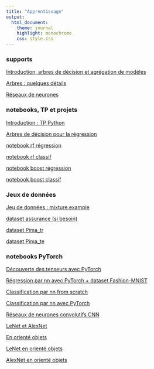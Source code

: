 ```yaml
---
title: "Apprentissage"
output:
  html_document:
    theme: journal
    highlight: monochrome
    css: style.css
---
```

### supports

[Introduction, arbres de décision et agrégation de modèles](http://masedki.github.io/enseignements/pdfs/apprentissage/apprentissage.pdf)

[Arbres : quelques détails](http://masedki.github.io/enseignements/pdfs/apprentissage/trees.pdf)

<!-- [Régression (linéaire ou logistique) pénalisée](http://masedki.github.io/enseignements/pdfs/apprentissage/reg_pen.pdf) -->

[Réseaux de neurones](http://masedki.github.io/enseignements/pdfs/apprentissage/nn_intro.pdf)

### notebooks, TP et projets 

[Introduction : TP Python](https://masedki.github.io/enseignements/python/knn_mixture.html)

[Arbres de décision pour la régression](http://masedki.github.io/enseignements/python/decisiontree.html)

<!-- [Introduction : TP](http://masedki.github.io/enseignements/pdfs/apprentissage/tp_intro.pdf)  -->

<!-- [corrigé](http://masedki.github.io/enseignements/rcode/apprentissage/tp_intro.R) -->

<!-- [supports :  arbres et agrégation de modèles](http://masedki.github.io/enseignements/pdfs/apprentissage/arbres.pdf) -->

<!-- [supports :  svm](http://masedki.github.io/enseignements/pdfs/apprentissage/svm.pdf) -->

<!-- [supports :  lda, qda et Bayes naïf](http://masedki.github.io/enseignements/pdfs/apprentissage/lda_qda_bayes.pdf) -->

<!-- [supports :  Apprentissage non-supervisé](http://masedki.github.io/enseignements/pdfs/apprentissage/unsupervised.pdf) -->

<!-- [supports :  réseaux de neurones](http://masedki.github.io/enseignements/pdfs/apprentissage/nn.pdf) -->

<!-- [TP :  classification d'images mnist](http://masedki.github.io/enseignements/pdfs/apprentissage/m2sds_mnist.pdf) -->

<!-- [Projet : apprentissage par transfert](http://masedki.github.io/enseignements/apprentissage/Projet1920.html) -->

<!-- ### notebooks python et R  -->

<!-- [notebook mixture](http://masedki.github.io/enseignements/apprentissage/mixture.html) -->

<!-- [notebook régression linéaire](http://masedki.github.io/enseignements/apprentissage/Regression.html) -->

<!-- [notebook régression logistique](http://masedki.github.io/enseignements/apprentissage/logistique.html) -->

[notebook rf régression](http://masedki.github.io/enseignements/apprentissage/rf_reg.html)

[notebook rf classif](http://masedki.github.io/enseignements/apprentissage/rf_classif.html)

[notebook boost régression](http://masedki.github.io/enseignements/apprentissage/boost_reg.html)

[notebook boost classif](http://masedki.github.io/enseignements/apprentissage/boost_classif.html)

<!-- [notebook kmeans et CAH](http://masedki.github.io/enseignements/apprentissage/clustering.html) -->

<!-- [notebook Génétique des populations](http://masedki.github.io/enseignements/apprentissage/GenPopTP.html) -->


<!-- ### scripts R  -->

<!-- [code R : rpart prostate](http://masedki.github.io/enseignements/rcode/apprentissage/rpart_prostate.R) -->

<!-- [code R : rpart pima](http://masedki.github.io/enseignements/rcode/apprentissage/rpart_pima.R)  -->

<!-- [code R : rf prostate](http://masedki.github.io/enseignements/rcode/apprentissage/rf_reg.R) -->

<!-- [code R : rf pima](http://masedki.github.io/enseignements/rcode/apprentissage/rf_classif.R) -->

<!-- [code R : rf prostate](http://masedki.github.io/enseignements/rcode/apprentissage/rf_reg.R) -->

<!-- [code R : rf pima](http://masedki.github.io/enseignements/rcode/apprentissage/rf_classif.R) -->

<!-- [code R : boost prostate](http://masedki.github.io/enseignements/rcode/apprentissage/boost_reg.R) -->

<!-- [code R : boost pima](http://masedki.github.io/enseignements/rcode/apprentissage/boost_classif.R) -->

<!-- [code R : svr prostate](http://masedki.github.io/enseignements/rcode/apprentissage/svr_reg.R) -->

<!-- [code R : svm pima](http://masedki.github.io/enseignements/rcode/apprentissage/svm_classif.R) -->

<!-- [code R : clustering spectral sur spirals ](http://masedki.github.io/enseignements/rcode/apprentissage/spirals.R) -->


<!-- [caret : modèles disponibles](https://topepo.github.io/caret/available-models.html) -->

### Jeux de données

[Jeu de données : mixture.example](http://masedki.github.io/enseignements/datasets/mixture_example.rda)

<!-- [dataset mixture.txt](http://masedki.github.io/enseignements/datasets/mixture.txt) -->

<!-- [dataset Prostate_Cancer.txt](http://masedki.github.io/enseignements/datasets/Prostate_Cancer.txt) -->

<!-- [dataset Framingham](http://masedki.github.io/enseignements/datasets/framingham.csv) -->

[dataset assurance (si besoin)](http://masedki.github.io/enseignements/datasets/insurance.rda)

[dataset Pima_tr](http://masedki.github.io/enseignements/datasets/Pima_tr.rda)

[dataset Pima_te](http://masedki.github.io/enseignements/datasets/Pima_te.rda)

<!-- [dataset NCI60](http://masedki.github.io/enseignements/datasets/nci_data.csv) -->

<!-- [labels NCI60](http://masedki.github.io/enseignements/datasets/nci_label.txt) -->

<!-- [dataset leukemia](https://web.stanford.edu/~hastie/CASI_files/DATA/leukemia.html) -->


### notebooks PyTorch

[Découverte des tenseurs avec PyTorch](http://masedki.github.io/enseignements/notebooks/premiers_contacts.html)

[Régression par nn avec PyTorch + dataset Fashion-MNIST](http://masedki.github.io/enseignements/notebooks/nn_reg_dataset.html)

[Classification par nn from scratch](http://masedki.github.io/enseignements/notebooks/nn_classif_from_scratch.html)

[Classification par nn avec PyTorch](http://masedki.github.io/enseignements/notebooks/nn_classif_PyTorch.html)

[Réseaux de neurones convolutifs CNN](http://masedki.github.io/enseignements/notebooks/nn_conv.html)

[LeNet et AlexNet](http://masedki.github.io/enseignements/notebooks/LeNet_AlexNet.html)

[En orienté objets](http://masedki.github.io/enseignements/notebooks/oo.html)

[LeNet en orienté objets](http://masedki.github.io/enseignements/notebooks/lenet_oo.html)

[AlexNet en orienté objets](http://masedki.github.io/enseignements/notebooks/alexnet_oo.html)


<!-- ### Examen Python et apprentissage  -->

<!-- [Projet à rendre le 27/02/2022](http://masedki.github.io/enseignements/notebooks/Examen_2122.html) -->


